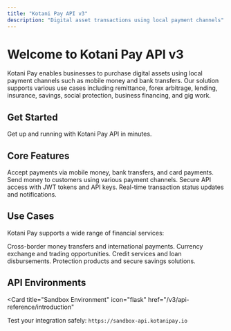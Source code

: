 ```yaml
---
title: "Kotani Pay API v3"
description: "Digital asset transactions using local payment channels"
---
```


# Welcome to Kotani Pay API v3

Kotani Pay enables businesses to purchase digital assets using local payment channels such as mobile money and bank transfers. Our solution supports various use cases including remittance, forex arbitrage, lending, insurance, savings, social protection, business financing, and gig work.

## Get Started

<Card title="Quick Start Guide" icon="rocket" href="/v3/quickstart" horizontal>
  Get up and running with Kotani Pay API in minutes.
</Card>

## Core Features

<Columns cols={2}>
  <Card
    title="Deposits"
    icon="arrow-down"
    href="/v3/api-reference/deposits/initiate"
  >
    Accept payments via mobile money, bank transfers, and card payments.
  </Card>
  <Card
    title="Payouts"
    icon="arrow-up"
    href="/v3/api-reference/payouts/initiate"
  >
    Send money to customers using various payment channels.
  </Card>
  <Card
    title="Authentication"
    icon="shield"
    href="/v3/api-reference/authentication/login"
  >
    Secure API access with JWT tokens and API keys.
  </Card>
  <Card
    title="Webhooks"
    icon="webhook"
    href="/v3/api-reference/webhooks/notifications"
  >
    Real-time transaction status updates and notifications.
  </Card>
</Columns>

## Use Cases

Kotani Pay supports a wide range of financial services:

<Columns cols={2}>
  <Card
    title="Remittance"
    icon="globe"
    href="/v3/api-reference/deposits/initiate"
  >
    Cross-border money transfers and international payments.
  </Card>
  <Card
    title="Forex Arbitrage"
    icon="chart-line"
    href="/v3/api-reference/payouts/initiate"
  >
    Currency exchange and trading opportunities.
  </Card>
  <Card
    title="Digital Lending"
    icon="credit-card"
    href="/v3/api-reference/deposits/initiate"
  >
    Credit services and loan disbursements.
  </Card>
  <Card
    title="Insurance & Savings"
    icon="shield-check"
    href="/v3/api-reference/payouts/initiate"
  >
    Protection products and secure savings solutions.
  </Card>
</Columns>

## API Environments

<Card
  title="Sandbox Environment"
  icon="flask"
  href="/v3/api-reference/introduction"
>
  Test your integration safely: `https://sandbox-api.kotanipay.io`
</Card>
